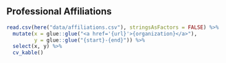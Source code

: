 
<br>

## Professional Affiliations

```r

read.csv(here("data/affiliations.csv"), stringsAsFactors = FALSE) %>% 
  mutate(x = glue::glue("<a href='{url}'>{organization}</a>"), 
         y = glue::glue("{start}-{end}")) %>% 
  select(x, y) %>% 
  cv_kable()

```